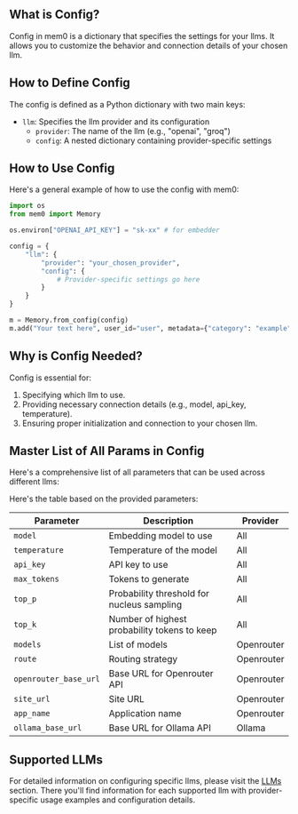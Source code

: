 ## What is Config?

Config in mem0 is a dictionary that specifies the settings for your llms. It allows you to customize the behavior and connection details of your chosen llm.

## How to Define Config

The config is defined as a Python dictionary with two main keys:
- `llm`: Specifies the llm provider and its configuration
  - `provider`: The name of the llm (e.g., "openai", "groq")
  - `config`: A nested dictionary containing provider-specific settings

## How to Use Config

Here's a general example of how to use the config with mem0:

```python
import os
from mem0 import Memory

os.environ["OPENAI_API_KEY"] = "sk-xx" # for embedder

config = {
    "llm": {
        "provider": "your_chosen_provider",
        "config": {
            # Provider-specific settings go here
        }
    }
}

m = Memory.from_config(config)
m.add("Your text here", user_id="user", metadata={"category": "example"})
```

## Why is Config Needed?

Config is essential for:
1. Specifying which llm to use.
2. Providing necessary connection details (e.g., model, api_key, temperature).
3. Ensuring proper initialization and connection to your chosen llm.

## Master List of All Params in Config

Here's a comprehensive list of all parameters that can be used across different llms:

Here's the table based on the provided parameters:

| Parameter            | Description                                   | Provider          |
|----------------------|-----------------------------------------------|-------------------|
| `model`              | Embedding model to use                        | All               |
| `temperature`        | Temperature of the model                      | All               |
| `api_key`            | API key to use                                | All               |
| `max_tokens`         | Tokens to generate                            | All               |
| `top_p`              | Probability threshold for nucleus sampling    | All               |
| `top_k`              | Number of highest probability tokens to keep  | All               |
| `models`             | List of models                                | Openrouter        |
| `route`              | Routing strategy                              | Openrouter        |
| `openrouter_base_url`| Base URL for Openrouter API                   | Openrouter        |
| `site_url`           | Site URL                                      | Openrouter        |
| `app_name`           | Application name                              | Openrouter        |
| `ollama_base_url`    | Base URL for Ollama API                       | Ollama            |


## Supported LLMs

For detailed information on configuring specific llms, please visit the [LLMs](./models) section. There you'll find information for each supported llm with provider-specific usage examples and configuration details.
